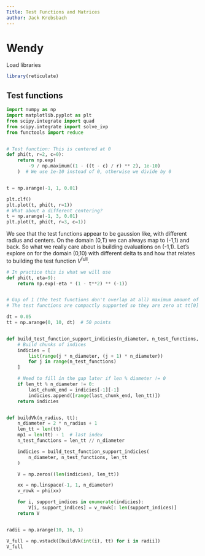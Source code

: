 ```yaml
---
Title: Test Functions and Matrices 
author: Jack Krebsbach
---
```


# Wendy

Load libraries

```r
library(reticulate)
```

## Test functions

```python
import numpy as np
import matplotlib.pyplot as plt
from scipy.integrate import quad
from scipy.integrate import solve_ivp
from functools import reduce


# Test function: This is centered at 0
def phi(t, r=2, c=0):
    return np.exp(
        -9 / np.maximum((1 - ((t - c) / r) ** 2), 1e-10)
    )  # We use 1e-10 instead of 0, otherwise we divide by 0


t = np.arange(-1, 1, 0.01)

plt.clf()
plt.plot(t, phi(t, r=1))
# What about a different centering?
t = np.arange(-1, 3, 0.01)
plt.plot(t, phi(t, r=3, c=1))
```

We see that the test functions appear to be gaussion like, with different radius and centers. On the domain (0,T) we can always map to (-1,1) and back. So what we really care about is building evaluations on (-1,1). Let's explore on for the domain (0,10) with different delta ts and how that relates to building the test function $V^\text{full}$.

```python
# In practice this is what we will use
def phi(t, eta=9):
    return np.exp(-eta * (1 - t**2) ** (-1))


# Gap of 1 (the test functions don't overlap at all) maximum amount of test functions
# The test functions are compactly supported so they are zero at tt[0] and tt[mp1].

dt = 0.05
tt = np.arange(0, 10, dt)  # 50 points


def build_test_function_support_indicies(n_diameter, n_test_functions, len_tt):
    # Build chunks of indices
    indicies = [
        list(range(j * n_diameter, (j + 1) * n_diameter))
        for j in range(n_test_functions)
    ]

    # Need to fill in the gap later if len % diameter != 0
    if len_tt % n_diameter != 0:
        last_chunk_end = indicies[-1][-1]
        indicies.append([range(last_chunk_end, len_tt)])
    return indicies


def buildVk(n_radius, tt):
    n_diameter = 2 * n_radius + 1
    len_tt = len(tt)
    mp1 = len(tt) - 1  # last index
    n_test_functions = len_tt // n_diameter

    indicies = build_test_function_support_indicies(
        n_diameter, n_test_functions, len_tt
    )

    V = np.zeros((len(indicies), len_tt))

    xx = np.linspace(-1, 1, n_diameter)
    v_rowk = phi(xx)

    for i, support_indices in enumerate(indicies):
        V[i, support_indices] = v_rowk[: len(support_indices)]
    return V


radii = np.arange(10, 16, 1)

V_full = np.vstack([buildVk(int(i), tt) for i in radii])
V_full
```

